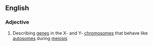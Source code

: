 ==English==

===Adjective===
{{en-adj}}

#{{genetics}} Describing [[gene]]s in the X- and Y- [[chromosome]]s that behave like [[autosome]]s during [[meiosis]]